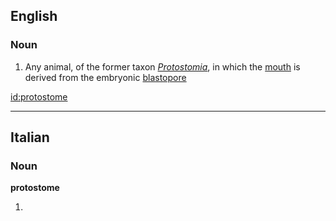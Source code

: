==English==

===Noun===
{{wikipedia}}
{{en-noun}}

# Any animal, of the former taxon ''[[Protostomia]]'', in which the [[mouth]] is derived from the embryonic [[blastopore]]

[[id:protostome]]

----
==Italian==

===Noun===
'''protostome''' {{m}}

# {{plural of|[[protostoma]]|lang=Italian}}
{{rfc-auto}}
